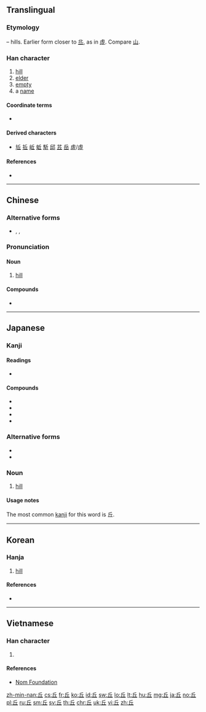 {{also|丠|坵}}
==Translingual==

===Etymology===
{{Han etyl}}
{{liushu|i}} – hills. Earlier form closer to [[丠]], as in [[虛]]. Compare [[山]].

===Han character===
{{Han char|rn=1|rad=一|as=04|sn=5|four=72101|canj=OM|ids=⿱斤一}}

# [[hill]]
# [[elder]]
# [[empty]]
# a [[name]]

====Coordinate terms====
* {{sense|hills}} {{l|mul|山}}

====Derived characters====
* [[坵]] [[拞]] [[岴]] [[蚯]] [[駈]] [[邱]] [[茊]] [[岳]] [[虗]]/[[虛]]

====References====
* {{Han ref|kx=0077.140|dkj=00033|dj=0156.020|hdz=10017.010|uh=4E18|ud=19992|bh=A543|bd=42307}}

----

==Chinese==
{{zh-forms}}

===Alternative forms===
* {{zh-l|丠}}, {{zh-l|𠀉}}, {{zh-l|㐀}}

===Pronunciation===
{{zh-pron
|m=qiū
|c=jau1
|mn=khu/khiu
|mn_note=khu - vernacular, khiu - literary
|mc=y
|oc=y
|ma=
|cat=n,a,pn
}}

====Noun====
{{zh-noun}}

# [[hill]]

====Compounds====
* {{zh-l|丘疹|tr=qiūzhěn}}

----

==Japanese==

===Kanji===
{{ja-kanji|grade=c|rs=一04}}

====Readings====
* {{ja-readings|goon=[[く]] (ku)|kanon=[[きゅう]] (kyū)|kun=[[おか]] (oka)}}

====Compounds====
* {{ja-r|丘上|きゅうじょう}}
* {{ja-r|丘疹|きゅうしん}}
* {{ja-r|丘辺|おかべ}}
* {{ja-r|丘陵|きゅうりょう}}

===Alternative forms===
* {{l/ja|岡}}
* {{l/ja|壟}}

===Noun===
{{ja-noun|おか}}

# [[hill]]
#: {{ja-usex|丘を下る|おか を くだる|to go down a hill}}

====Usage notes====
The most common [[kanji]] for this word is 丘.

----

==Korean==

===Hanja===
{{ko-hanja|hangeul=구|rv=gu|mr=ku|eumhun=언덕|ehrv=eondeok|ehmr=ǒndǒk|ehy=}}

# [[hill]]

====References====
* {{Hanja ref|nav=8208}}

----

==Vietnamese==

===Han character===
{{vi-hantu|[[khâu]], [[kheo]], [[khưu]]|rs=一04}}

# {{defn|lang=vi|sort=一04}}

====References====
* [http://nomfoundation.org/common/nom_details.php?codepoint=4e18 Nom Foundation]

[[zh-min-nan:丘]]
[[cs:丘]]
[[fr:丘]]
[[ko:丘]]
[[id:丘]]
[[sw:丘]]
[[lo:丘]]
[[lt:丘]]
[[hu:丘]]
[[mg:丘]]
[[ja:丘]]
[[no:丘]]
[[pl:丘]]
[[ru:丘]]
[[sm:丘]]
[[sv:丘]]
[[th:丘]]
[[chr:丘]]
[[uk:丘]]
[[vi:丘]]
[[zh:丘]]